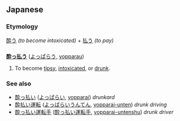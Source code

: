== Japanese ==
=== Etymology ===
[[酔う]] ''(to become intoxicated)'' + [[払う]] ''(to pay)''
=== {{t1verb}} ===
'''[[酔う|酔っ]][[払う]]''' ([[よっぱらう]], [[yopparau]])

# To become [[tipsy]], [[intoxicated]], or [[drunk]].

=== See also ===
*[[酔っ払い]] ([[よっぱらい]], [[yopparai]]) ''drunkard''
*[[酔払い運転]] ([[よっぱらいうんてん]], [[yopparaiunten|yopparai-unten]]) ''drunk driving''
*[[酔っ払い運転手]] ([[酔っ払い運転手]], [[yopparaiuntenshu|yopparai-untenshu]]) ''drunk driver''